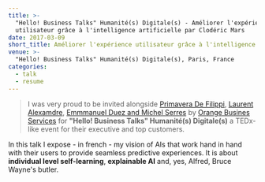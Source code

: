 ```yaml
---
title: >-
  "Hello! Business Talks" Humanité(s) Digitale(s) - Améliorer l'expérience
  utilisateur grâce à l'intelligence artificielle par Clodéric Mars
date: 2017-03-09
short_title: Améliorer l'expérience utilisateur grâce à l'intelligence artificielle
venue: >-
  "Hello! Business Talks" Humanité(s) Digitale(s), Paris, France
categories:
  - talk
  - resume
---
```


> I was very proud to be invited alongside
> [Primavera De Filippi](https://www.youtube.com/watch?v=-VvZpHOLP8A),
> [Laurent Alexamdre](https://www.youtube.com/watch?v=G3SvUSUFqJ4),
> [Emmmanuel Duez and Michel Serres](https://www.youtube.com/watch?v=43p-kXShmtc)
> by [Orange Busines Services](https://www.orange-business.com) for **"Hello!
> Business Talks" Humanité(s) Digitale(s)** a TEDx-like event for their
> executive and top customers.

In this talk I expose - in french - my vision of AIs that work hand in hand with
their users to provide seamless predictive experiences. It is about **individual
level self-learning**, **explainable AI** and, yes, Alfred, Bruce Wayne's
butler.

<YouTube videoId="jzXtmjC78r4" />
